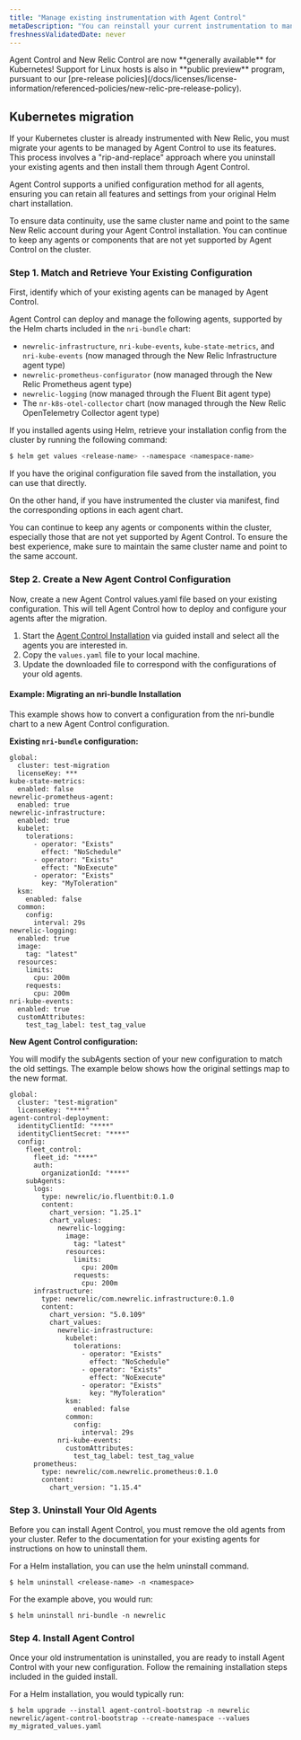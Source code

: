 ```yaml
---
title: "Manage existing instrumentation with Agent Control"
metaDescription: "You can reinstall your current instrumentation to manage it through Agent Control"
freshnessValidatedDate: never
---
```

<Callout variant="important">
  Agent Control and New Relic Control are now **generally available** for Kubernetes! Support for Linux hosts is also in **public preview** program, pursuant to our [pre-release policies](/docs/licenses/license-information/referenced-policies/new-relic-pre-release-policy).
</Callout>

## Kubernetes migration

If your Kubernetes cluster is already instrumented with New Relic, you must migrate your agents to be managed by Agent Control to use its features. This process involves a "rip-and-replace" approach where you uninstall your existing agents and then install them through Agent Control.

Agent Control supports a unified configuration method for all agents, ensuring you can retain all features and settings from your original Helm chart installation.

<Callout variant="tip" title="Best practices">
To ensure data continuity, use the same cluster name and point to the same New Relic account during your Agent Control installation. You can continue to keep any agents or components that are not yet supported by Agent Control on the cluster.
</Callout>

### Step 1. Match and Retrieve Your Existing Configuration

First, identify which of your existing agents can be managed by Agent Control.

Agent Control can deploy and manage the following agents, supported by the Helm charts included in the `nri-bundle` chart:

- `newrelic-infrastructure`, `nri-kube-events`, `kube-state-metrics`, and `nri-kube-events` (now managed through the New Relic Infrastructure agent type)
- `newrelic-prometheus-configurator` (now managed through the New Relic Prometheus agent type)
- `newrelic-logging` (now managed through the Fluent Bit agent type)
- The `nr-k8s-otel-collector` chart (now managed through the New Relic OpenTelemetry Collector agent type)

If you installed agents using Helm, retrieve your installation config from the cluster by running the following command:

```sh
$ helm get values <release-name> --namespace <namespace-name>
```

If you have the original configuration file saved from the installation, you can use that directly.


On the other hand, if you have instrumented the cluster via manifest, find the corresponding options in each agent chart. 

<Callout variant="tip" title="TIP">
    You can continue to keep any agents or components within the cluster, especially those that are not yet supported by Agent Control. To ensure the best experience, make sure to maintain the same cluster name and point to the same account.
</Callout>


### Step 2. Create a New Agent Control Configuration

Now, create a new Agent Control values.yaml file based on your existing configuration. This will tell Agent Control how to deploy and configure your agents after the migration.

1. Start the [Agent Control Installation](/docs/new-relic-control/agent-control/setup/) via guided install and select all the agents you are interested in.
2. Copy the `values.yaml` file to your local machine.
3. Update the downloaded file to correspond with the configurations of your old agents.

#### Example: Migrating an nri-bundle Installation

This example shows how to convert a configuration from the nri-bundle chart to a new Agent Control configuration.

**Existing `nri-bundle` configuration:**

```shell
global:
  cluster: test-migration
  licenseKey: ***
kube-state-metrics:
  enabled: false
newrelic-prometheus-agent:
  enabled: true
newrelic-infrastructure:
  enabled: true
  kubelet:
    tolerations:
      - operator: "Exists"
        effect: "NoSchedule"
      - operator: "Exists"
        effect: "NoExecute"
      - operator: "Exists"
        key: "MyToleration"
  ksm:
    enabled: false
  common:
    config:
      interval: 29s
newrelic-logging:
  enabled: true
  image:
    tag: "latest"
  resources:
    limits:
      cpu: 200m
    requests:
      cpu: 200m
nri-kube-events:
  enabled: true
  customAttributes:
    test_tag_label: test_tag_value
```
**New Agent Control configuration:**

You will modify the subAgents section of your new configuration to match the old settings. The example below shows how the original settings map to the new format.

```shell
global:
  cluster: "test-migration"
  licenseKey: "****"
agent-control-deployment:
  identityClientId: "****"
  identityClientSecret: "****"
  config:
    fleet_control:
      fleet_id: "****"
      auth:
        organizationId: "****"
    subAgents:
      logs:
        type: newrelic/io.fluentbit:0.1.0
        content:
          chart_version: "1.25.1"
          chart_values:
            newrelic-logging:
              image:
                tag: "latest"
              resources:
                limits:
                  cpu: 200m
                requests:
                  cpu: 200m
      infrastructure:
        type: newrelic/com.newrelic.infrastructure:0.1.0
        content:
          chart_version: "5.0.109"
          chart_values:
            newrelic-infrastructure:
              kubelet:
                tolerations:
                  - operator: "Exists"
                    effect: "NoSchedule"
                  - operator: "Exists"
                    effect: "NoExecute"
                  - operator: "Exists"
                    key: "MyToleration"
              ksm:
                enabled: false
              common:
                config:
                  interval: 29s
            nri-kube-events:
              customAttributes:
                test_tag_label: test_tag_value
      prometheus:
        type: newrelic/com.newrelic.prometheus:0.1.0
        content:
          chart_version: "1.15.4"
```

### Step 3. Uninstall Your Old Agents

Before you can install Agent Control, you must remove the old agents from your cluster. Refer to the documentation for your existing agents for instructions on how to uninstall them.

For a Helm installation, you can use the helm uninstall command.

```shell
$ helm uninstall <release-name> -n <namespace>
```

For the example above, you would run:

```shell
$ helm uninstall nri-bundle -n newrelic
```

### Step 4. Install Agent Control

Once your old instrumentation is uninstalled, you are ready to install Agent Control with your new configuration. Follow the remaining installation steps included in the guided install.

For a Helm installation, you would typically run:

```shell
$ helm upgrade --install agent-control-bootstrap -n newrelic newrelic/agent-control-bootstrap --create-namespace --values my_migrated_values.yaml
```